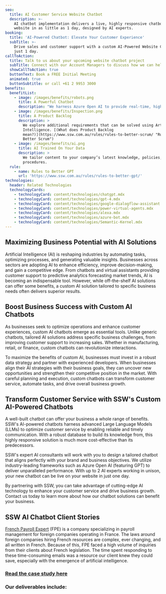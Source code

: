 ```yaml
---
seo:
  title: AI Customer Service Website Chatbot
  description: >-
    AI chatbot implementation delivers a live, highly responsive chatbot to your
    website in as little as 1 day, designed by AI experts.
booking:
  title: 'AI-Powered Chatbot: Elevate Your Customer Experience'
  subTitle: >-
    Drive sales and customer support with a custom AI-Powered Website Chatbot in
    just 1 day.
callToAction:
  title: Talk to us about your upcoming website chatbot project
  subTitle: Connect with our Account Managers to discuss how we can help.
  showCallToAction: true
  buttonText: Book a FREE Initial Meeting
  animated: true
  buttonSubtitle: or call +61 2 9953 3000
benefits:
  benefitList:
    - image: /images/benefits/robots.png
      title: A Powerful Chatbot
      description: "We harness Azure Open AI to provide real-time, highly accurate customer responses. [(Which chatbot is the most suitable for your website?)\r\n](https://www.ssw.com.au/rules/rules-to-better-gpt/ \"Rules to Better GPT\")\n"
    - image: /images/benefits/Inspection.png
      title: A Product Backlog
      description: >
        We explore additional requirements that can be solved using Artificial
        Intelligence. [(What does Product Backlog
        mean?)](https://www.ssw.com.au/rules/rules-to-better-scrum/ "Rules to
        Better Scrum")
    - image: /images/benefits/ai.png
      title: AI Trained On Your Data
      description: >
        We tailor content to your company’s latest knowledge, policies, and
        procedures.
  rule:
    - name: Rules to Better GPT
      url: 'https://www.ssw.com.au/rules/rules-to-better-gpt/'
technologies:
  header: Related Technologies
  technologyCards:
    - technologyCard: content/technologies/chatgpt.mdx
    - technologyCard: content/technologies/gpt-4.mdx
    - technologyCard: content/technologies/google-dialogflow-assistant.mdx
    - technologyCard: content/technologies/power-virtual-agents.mdx
    - technologyCard: content/technologies/alexa.mdx
    - technologyCard: content/technologies/azure-bot.mdx
    - technologyCard: content/technologies/Semantic-Kernel.mdx
---
```


## Maximizing Business Potential with AI Solutions

Artificial Intelligence (AI) is reshaping industries by automating tasks, optimizing processes, and generating valuable insights. Businesses across sectors are adopting AI to enhance efficiency, improve decision-making, and gain a competitive edge. From chatbots and virtual assistants providing customer support to predictive analytics forecasting market trends, AI is becoming an indispensable tool. However, while off-the-shelf AI solutions can offer some benefits, a custom AI solution tailored to specific business needs often delivers superior results.   

## Boost Business Success with Custom AI Chatbots

As businesses seek to optimize operations and enhance customer experiences, custom AI chatbots emerge as essential tools. Unlike generic chatbots, tailored AI solutions address specific business challenges, from improving customer support to increasing sales. Whether in manufacturing, retail, or finance, custom chatbots can revolutionize interactions.

To maximize the benefits of custom AI, businesses must invest in a robust data strategy and partner with experienced developers. When businesses align their AI strategies with their business goals, they can uncover new opportunities and strengthen their competitive position in the market. With careful planning and execution, custom chatbots can transform customer service, automate tasks, and drive overall business growth.

## Transform Customer Service with SSW's Custom AI-Powered Chatbots

A well-built chatbot can offer your business a whole range of benefits. SSW's AI-powered chatbots harness advanced Large Language Models (LLMs) to optimize customer service by enabling reliable and timely communication. With a robust database to build its knowledge from, this highly responsive solution is much more cost-effective than its predecessors.

SSW's expert AI consultants will work with you to design a tailored chatbot that aligns perfectly with your brand and business objectives. We utilize industry-leading frameworks such as Azure Open AI (featuring GPT) to deliver unparalleled performance. With up to 2 AI experts working in unison, your new chatbot can be live on your website in just one day.

By partnering with SSW, you can take advantage of cutting-edge AI technology to enhance your customer service and drive business growth. Contact us today to learn more about how our chatbot solutions can benefit your business.

<VideoEmbed url="https://www.youtube.com/watch?v=sZY1BqHBbR0" caption="Website Chatbot in 1 day | Ulysses Maclaren (2 mins)" />

## SSW AI Chatbot Client Stories

[French Payroll Expert](https://frenchpayrollexpert.fr/) (FPE) is a company specializing in payroll management for foreign companies operating in France. The laws around foreign companies hiring French resources are complex, ever changing, and all written in French. Because of this, FPE faced a high volume of inquiries from their clients about French legislation. The time spent responding to these time-consuming emails was a resource our client knew they could save, especially with the emergence of artificial intelligence. 

### [Read the case study here](https://www.ssw.com.au/company/clients/fpe "French Payroll Expert")

<VideoEmbed url="https://www.youtube.com/watch?v=YlsbPEvVyq4" caption="AI Powered Navigation for French Payroll Expert | Thomas Bidou (6 mins)" />

### Our deliverables include:
